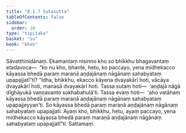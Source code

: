 ```yaml
---
title: "8.1.7 Sutasutta"
tableOfContents: false
sidebar:
  order: 10
type: "tipitaka"
basket: "su"
book: "khan"
---
```



<DynamicBreadcrumb />

<Division number="348" book="khan" bookNo="13" page="204">

<Paragraph number="1165" book="khan">
Sāvatthinidānaṃ. Ekamantaṃ nisinno kho so bhikkhu bhagavantaṃ etadavoca—  “ko nu kho, bhante, hetu, ko paccayo, yena midhekacco kāyassa bhedā paraṃ maraṇā aṇḍajānaṃ nāgānaṃ sahabyataṃ upapajjatī”ti?
</Paragraph>

<Paragraph number="1166" book="khan">
“Idha, bhikkhu, ekacco kāyena dvayakārī hoti, vācāya dvayakārī hoti, manasā dvayakārī hoti. Tassa sutaṃ hoti—  ‘aṇḍajā nāgā dīghāyukā vaṇṇavanto sukhabahulā’ti. Tassa evaṃ hoti—  ‘aho vatāhaṃ kāyassa bhedā paraṃ maraṇā aṇḍajānaṃ nāgānaṃ sahabyataṃ upapajjeyyan’ti. So kāyassa bhedā paraṃ maraṇā aṇḍajānaṃ nāgānaṃ sahabyataṃ upapajjati. Ayaṃ kho, bhikkhu, hetu, ayaṃ paccayo, yena midhekacco kāyassa bhedā paraṃ maraṇā aṇḍajānaṃ nāgānaṃ sahabyataṃ upapajjatī”ti.

</Paragraph>
</Division>

<Paragraph number="1167" type="center" book="khan">
Sattamaṃ.
</Paragraph>